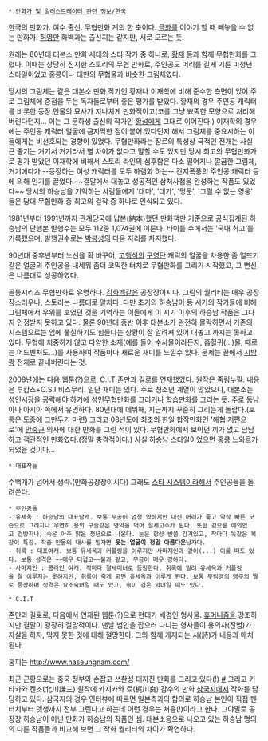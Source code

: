  * [[만화가 및 일러스트레이터 관련 정보/한국]]

한국의 만화가. 여수 출신. 무협만화 계의 한 축이다. [[극화]]를 이야기 할 때 빼놓을 수 없는 만화가.
[[허영만]] 화백과는 출신지는 같지만, 서로 모르는 듯. 

원래는 80년대 대본소 만화 세대의 스타 작가 중 하나로, [[황재]] 등과 함께 무협만화를 그렸다. 이때는 상당히 진지한 스토리의 무협 만화로, 주인공도 머리를 길게 기른 미청년 스타일이었고 홍콩이나 대만의 무협물과 비슷한 그림체였다.

당시의 그림체는 같은 대본소 만화 작가인 황재나 이재학에 비해 준수한 측면이 있어 주로 그림체에 중점을 두는 독자들로부터 좋은 평가를 받았다. 황재의 경우 주인공 캐릭터를 비롯한 등장 인물의 묘사가 지나치게 만화적이고(코를 그냥 뾰족한 모양으로 처리해 버린다던지... 이는 그 문하생 출신의 작가인 [[황성]]에게 그대로 이어진다.) 이재학의 경우에는 주인공 캐릭터 얼굴에 큼지막한 점이 붙어 있다던지 해서 그림체를 중요시하는 이들에게는 비선호되는 경향이 있었다. 무협만화라는 장르의 특성상 극적인 전개는 사실 큰 줄기는 거기서 거기라서 별 차이가 없다고 말할 수도 있지만 당시 최고의 무협만화가로 평가 받았던 이재학에 비해서 스토리 라인의 심후함은 다소 떨어지나 깔끔한 그림체, 거기에다가 --등장하는 여성 캐릭터를 모두 하렘화 하는-- 간지폭풍의 주인공 캐릭터 등에 의해 인기를 끌었다.~~결말에서 대놓고 성공적인 삼처사첩을 완성하는 작품도 있었다~~ 
당시의 하승남을 기억하는 사람들에게 '대마', '대가', '명문', '그릴 수 없는 영웅' 들은 당대 무협만화 중 최고의 걸작 중 하나로 인식되고 있다.

1981년부터 1991년까지 관계당국에 납본(納本)했던 만화책만 기준으로 공식집계된 하승남의 단행본 발행수는 모두 112종 1,074권에 이른다. 타이틀 수에서는 '국내 최고'를 기록했으며, 발행권수로는 [[박봉성]]의 다음 자리를 차지했다.

90년대 중후반부터 노선을 확 바꾸어, [[고행석]]의 [[구영탄]] 캐릭의 얼굴을 차용한 좀 얼뜨기 같은 얼굴의 주인공을 내세워 좀더 코믹한 터치로 무협만화를 그리기 시작했고, 그 변신은 나름대로 성공하였다.

골통시리즈 무협만화로 유명하다. [[김화백]]같은 공장장이시다. 그림의 퀄리티는 매우 공장장스러우나, 스토리는 나름대로 알차다. 다만 초기의 하승남이 동 시기의 작가들에 비해 그림체에서 우위를 보였던 것을 기억하는 이들에게 이 시기 이후의 하승남 작품은 그다지 인정받지 못하고 있다. 물론 90년대 중반 이후 대본소가 완전히 몰락하면서 기존의 시스템으로는 입에 풀칠하기도 힘들다는 상황이 잘 알려져 있어 대놓고 까지는 못하고 있다. 무협에 치중하지 않고 다양한 소재(예를 들어 수사물이라든지, 흡혈귀(...)물, 때로는 어드벤처도...)를 사용하여 작품마다 새로운 재미를 느낄수 있다. 문제는 끝에서 [[시밤쾅]] 전개로 끝내버린다는 것.

2008년에는 다음 웹툰(?)으로, C.I.T 존만과 길로를 연재했었다. 원작은 죽림누필. 내용은 투캅스+C.S.I 비스무리. 일단 재미는 있다. 주로 청소년 계열이 많았으나, 대본소는 성인시장을 공략해야 하기에 성인무협만화를 그리거나 [[학습만화]]를 그리는 듯. 주로 동남아나 아시아 쪽에서 유명하다. 80년대에 데뷔해, 지금까지 꾸준히 그리는게 놀랍다.(보통은 도중에 그만두기 마련) 그리고 08년도에 최초의 한일 합작만화인 '해협 저편으로'에 [[안중근]] 의사에 대한 만화를 그린 적이 있다. 무협만화에서 보이던 끼가 없고 담담하고 객관적인 만화였다.(정말 충격적이다.) 사실 하승남 스타일이었으면 홍콩 느와르가 되었을 것이다...

 * 대표작들
수백개가 넘어서 생략.(만화공장장이시다) 그래도 [[스타 시스템]]이라해서 주인공들을 돌려쓴다.

 * 주인공들
 - 유세옥 : 하승남의 대표남캐. 보통 무공이 엄청 약하지만 대신 머리가 좋고 약삭 빠른 모습으로 그려지나 우연히 용의 구슬같은 영약을 먹어 절세고수가 된다. 또한 겉으론 예의없고 건방지나, 속은 아주 맑은 청년으로 나온다. 눈은 항상 반쯤 감겨있고, 작마다 똑같은 복장이 특징. 작중 인물의 대사를 빌자면 '''웃는 얼굴이 정말 아름다운'''남자다.
 - 취록 : 대표여캐. 보통 유세옥과 커플링을 이루지만 사마지인과 같이(...) 이룰 때도 있다. 보통 성격은 ~~매우 더럽고~~불과 같고, 무공이 매우 강하다.
 - 사마지인 : [[콩라인]] 여캐. 작마다 절세미녀로 등장한다. 취록에 밀려 유세옥과 커플링을 잘 이루지는 못하지만, 취록이 죽게 되면 유세옥과 이루게 된다. 보통 무림맹의 맹주의 딸로 등장하며 성격은 요조숙녀일 때도 있고, 속이 검은 악녀일 때도 있다.

 * C.I.T
존만과 길로로, 다음에서 연재된 웹툰(?)으로 현대가 배경인 형사물. [[휴머니즘]]을 강조하지만 결말이 굉장히 절망적이다. 맨날 범인을 잡으러 다니는 형사들이 용의자(진범)가 자살을 하자, 막지 못한 것에 대해 절망한다. 그와 함께 게재되는 시(詩)가 내용과 매치된다.

홈피는 http://www.haseungnam.com/

최근 근황으로는 중국 정부와 손잡고 쓰촨성 대지진 만화를 그리고 있다(!) [http://isplus.joins.com/article/article.html?aid=951443 #] 그리고 키타카와 켄조(北川謙三) 원작에 카지카와 료(梶川良) 감수의 만화 [[삼국지]]에서 작화를 담당하고 있다. 삼국지의 경우 인터뷰에 따르면 일본측과의 합의로 하승남 본인이 직접 펜터치부터 뎃생까지 전부 그린다고 하는데 이런 경우는 처음(!)이라고 한다. 그야말로 공장장 하승남이 아닌 만화가 하승남의 작품인 셈. 대본소용으로 나오고 있는 하승남 명의의 다른 작품들과 비교해 보면 그 작화 퀄리티의 차이가 확연하다. 
